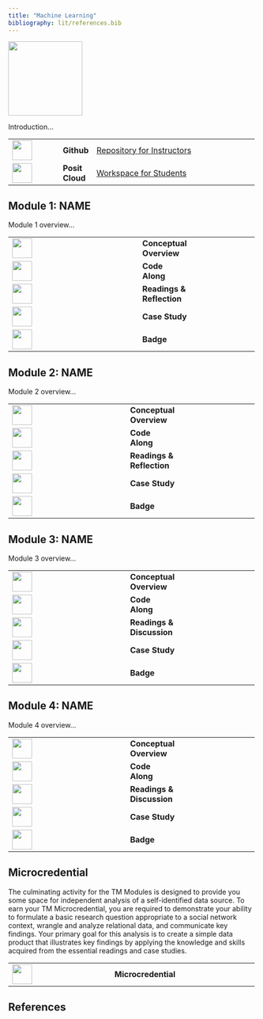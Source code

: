 ```yaml
---
title: "Machine Learning"
bibliography: lit/references.bib
---
```


![](images/ml-micro.png){width="150"}

Introduction...

+------------------------------------+-----------------+-----------------------------------------------------------------------------------------------------------------------+
| ![](images/github.png){width="40"} | **Github\       | [Repository for Instructors](https://github.com/laser-institute/text-mining)                                          |
|                                    | **              |                                                                                                                       |
+------------------------------------+-----------------+-----------------------------------------------------------------------------------------------------------------------+
| ![](images/posit.png){width="40"}  | **Posit Cloud** | [Workspace for Students](https://posit.cloud/spaces/493094/join?access_code=qjsumVzA0HZYgrxOSizVbVPmDs7iHYS32yUQaqDe) |
+------------------------------------+-----------------+-----------------------------------------------------------------------------------------------------------------------+

## Module 1: NAME

Module 1 overview...

+-------------------------------------------------+----------------+------------------------+
| ![](images/conceptual-overview.png){width="40"} | **Conceptual\  |                        |
|                                                 | Overview**     |                        |
+-------------------------------------------------+----------------+------------------------+
| ![](images/code-along.png){width="40"}          | **Code Along** |                        |
+-------------------------------------------------+----------------+------------------------+
| ![](images/reading.png){width="40"}             | **Readings &\  |                        |
|                                                 | Reflection**   |                        |
+-------------------------------------------------+----------------+------------------------+
| ![](images/case-study.png){width="40"}          | **Case Study** |                        |
+-------------------------------------------------+----------------+------------------------+
| ![](images/sna-badge-1.png){width="40"}         | **Badge**      |                        |
+-------------------------------------------------+----------------+------------------------+

## Module 2: NAME

Module 2 overview...

+------------------------------------------+----------------+---------------------------+
| ![](images/presentation.png){width="40"} | **Conceptual\  |                           |
|                                          | Overview**     |                           |
+------------------------------------------+----------------+---------------------------+
| ![](images/code-along.png){width="40"}   | **Code Along** |                           |
+------------------------------------------+----------------+---------------------------+
| ![](images/reading.png){width="40"}      | **Readings &\  |                           |
|                                          | Reflection**   |                           |
+------------------------------------------+----------------+---------------------------+
| ![](images/case-study.png){width="40"}   | **Case Study** |                           |
+------------------------------------------+----------------+---------------------------+
| ![](images/sna-badge-2.png){width="40"}  | **Badge**      |                           |
+------------------------------------------+----------------+---------------------------+

## Module 3: NAME

Module 3 overview...

+------------------------------------------+----------------+---------------------------+
| ![](images/presentation.png){width="40"} | **Conceptual\  |                           |
|                                          | Overview**     |                           |
+------------------------------------------+----------------+---------------------------+
| ![](images/code-along.png){width="40"}   | **Code Along** |                           |
+------------------------------------------+----------------+---------------------------+
| ![](images/reading.png){width="40"}      | **Readings &\  |                           |
|                                          | Discussion**   |                           |
+------------------------------------------+----------------+---------------------------+
| ![](images/case-study.png){width="40"}   | **Case Study** |                           |
+------------------------------------------+----------------+---------------------------+
| ![](images/sna-badge-3.png){width="40"}  | **Badge**      |                           |
+------------------------------------------+----------------+---------------------------+

## Module 4: NAME

Module 4 overview...

+------------------------------------------+----------------+---------------------------+
| ![](images/presentation.png){width="40"} | **Conceptual\  |                           |
|                                          | Overview**     |                           |
+------------------------------------------+----------------+---------------------------+
| ![](images/code-along.png){width="40"}   | **Code Along** |                           |
+------------------------------------------+----------------+---------------------------+
| ![](images/reading.png){width="40"}      | **Readings &\  |                           |
|                                          | Discussion**   |                           |
+------------------------------------------+----------------+---------------------------+
| ![](images/case-study.png){width="40"}   | **Case Study** |                           |
+------------------------------------------+----------------+---------------------------+
| ![](images/sna-badge-4.jpg){width="40"}  | **Badge**      |                           |
+------------------------------------------+----------------+---------------------------+

## Microcredential

The culminating activity for the TM Modules is designed to provide you some space for independent analysis of a self-identified data source. To earn your TM Microcredential, you are required to demonstrate your ability to formulate a basic research question appropriate to a social network context, wrangle and analyze relational data, and communicate key findings. Your primary goal for this analysis is to create a simple data product that illustrates key findings by applying the knowledge and skills acquired from the essential readings and case studies.

+--------------------------------------+---------------------+----------------------------+
| ![](images/ml-micro.png){width="40"} | **Microcredential** |                            |
+--------------------------------------+---------------------+----------------------------+

## References
